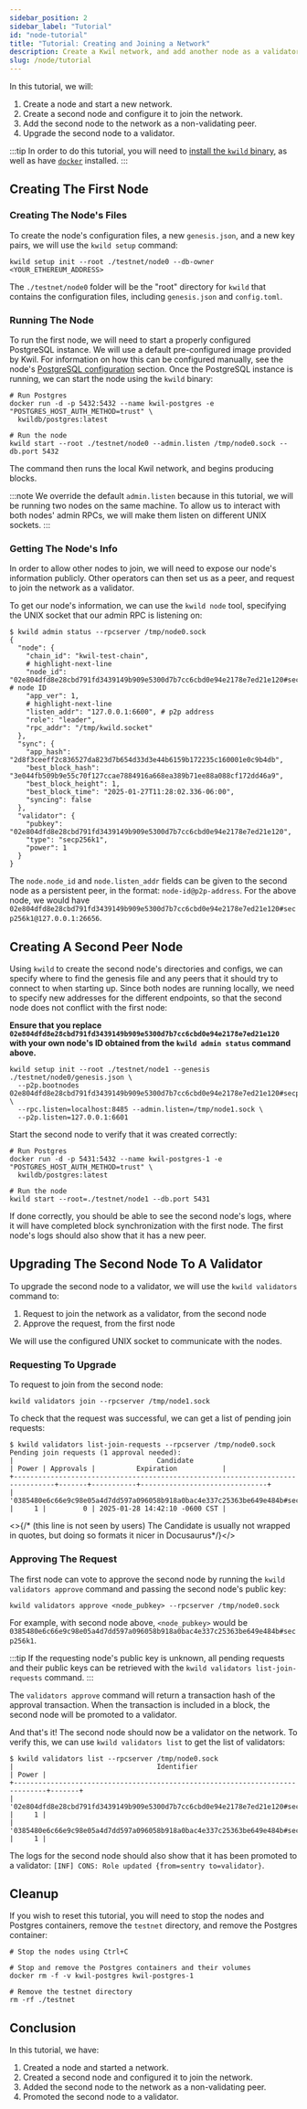 ```yaml
---
sidebar_position: 2
sidebar_label: "Tutorial"
id: "node-tutorial"
title: "Tutorial: Creating and Joining a Network"
description: Create a Kwil network, and add another node as a validator
slug: /node/tutorial
---
```


In this tutorial, we will:

1. Create a node and start a new network.
2. Create a second node and configure it to join the network.
3. Add the second node to the network as a non-validating peer.
4. Upgrade the second node to a validator.

:::tip
In order to do this tutorial, you will need to [install the `kwild` binary](https://github.com/trufnetwork/kwil-db/releases),
as well as have [`docker`](<https://docs.docker.com/engine/install/>) installed.
:::

## Creating The First Node

### Creating The Node's Files

To create the node's configuration files, a new `genesis.json`, and a new key pairs, we will use the `kwild setup` command:

```shell
kwild setup init --root ./testnet/node0 --db-owner <YOUR_ETHEREUM_ADDRESS>
```

The `./testnet/node0` folder will be the "root" directory for `kwild` that
contains the configuration files, including `genesis.json` and `config.toml`.

### Running The Node

To run the first node, we will need to start a properly configured PostgreSQL instance. We will use a default pre-configured image provided by
Kwil. For information on how this can be configured manually, see the node's [PostgreSQL configuration](/docs/daemon/installation#postgresql-configuration) section.
Once the PostgreSQL instance is running, we can start the node using the `kwild` binary:

```shell
# Run Postgres
docker run -d -p 5432:5432 --name kwil-postgres -e "POSTGRES_HOST_AUTH_METHOD=trust" \
  kwildb/postgres:latest

# Run the node
kwild start --root ./testnet/node0 --admin.listen /tmp/node0.sock --db.port 5432
```

The command then runs the local Kwil network, and begins producing blocks.

:::note
We override the default `admin.listen` because in this tutorial, we will be running two nodes on the same machine.
To allow us to interact with both nodes' admin RPCs, we will make them listen on different UNIX sockets.
:::

### Getting The Node's Info

In order to allow other nodes to join, we will need to expose our node's information publicly. Other operators can then set us as a peer,
and request to join the network as a validator.

To get our node's information, we can use the `kwild node` tool, specifying the UNIX socket that our admin RPC is listening on:

```shell
$ kwild admin status --rpcserver /tmp/node0.sock
{
  "node": {
    "chain_id": "kwil-test-chain",
    # highlight-next-line
    "node_id": "02e804dfd8e28cbd791fd3439149b909e5300d7b7cc6cbd0e94e2178e7ed21e120#secp256k1", # node ID
    "app_ver": 1,
    # highlight-next-line
    "listen_addr": "127.0.0.1:6600", # p2p address
    "role": "leader",
    "rpc_addr": "/tmp/kwild.socket"
  },
  "sync": {
    "app_hash": "2d8f3ceeff2c836527da823d7b654d33d3e44b6159b172235c160001e0c9b4db",
    "best_block_hash": "3e044fb509b9e55c70f127ccae7884916a668ea389b71ee88a088cf172dd46a9",
    "best_block_height": 1,
    "best_block_time": "2025-01-27T11:28:02.336-06:00",
    "syncing": false
  },
  "validator": {
    "pubkey": "02e804dfd8e28cbd791fd3439149b909e5300d7b7cc6cbd0e94e2178e7ed21e120",
    "type": "secp256k1",
    "power": 1
  }
}
```

The `node.node_id` and `node.listen_addr` fields can be given to the second node as a persistent peer, in the format: `node-id@p2p-address`.
For the above node, we would have `02e804dfd8e28cbd791fd3439149b909e5300d7b7cc6cbd0e94e2178e7ed21e120#secp256k1@127.0.0.1:26656`.

## Creating A Second Peer Node

Using `kwild` to create the second node's directories and configs, we can specify where to find the genesis file and any
peers that it should try to connect to when starting up. Since both nodes are running locally, we need to specify
new addresses for the different endpoints, so that the second node does not conflict with the first node:

**Ensure that you replace `02e804dfd8e28cbd791fd3439149b909e5300d7b7cc6cbd0e94e2178e7ed21e120` with your own node's ID obtained from the `kwild admin status` command above.**

```shell
kwild setup init --root ./testnet/node1 --genesis ./testnet/node0/genesis.json \
  --p2p.bootnodes 02e804dfd8e28cbd791fd3439149b909e5300d7b7cc6cbd0e94e2178e7ed21e120#secp256k1@127.0.0.1:6600 \
  --rpc.listen=localhost:8485 --admin.listen=/tmp/node1.sock \
  --p2p.listen=127.0.0.1:6601
```

Start the second node to verify that it was created correctly:

```shell
# Run Postgres
docker run -d -p 5431:5432 --name kwil-postgres-1 -e "POSTGRES_HOST_AUTH_METHOD=trust" \
  kwildb/postgres:latest

# Run the node
kwild start --root=./testnet/node1 --db.port 5431
```

If done correctly, you should be able to see the second node's logs, where it will have completed block synchronization with the first node. The first node's logs should also show that it has a new peer.

## Upgrading The Second Node To A Validator

To upgrade the second node to a validator, we will use the `kwild validators` command to:

1. Request to join the network as a validator, from the second node
2. Approve the request, from the first node

We will use the configured UNIX socket to communicate with the nodes.

### Requesting To Upgrade

To request to join from the second node:

```shell
kwild validators join --rpcserver /tmp/node1.sock
```

To check that the request was successful, we can get a list of pending join requests:

```shell
$ kwild validators list-join-requests --rpcserver /tmp/node0.sock
Pending join requests (1 approval needed):
|                                   Candidate                                    | Power | Approvals |          Expiration           |
+--------------------------------------------------------------------------------+-------+-----------+-------------------------------+
| '0385480e6c66e9c98e05a4d7dd597a096058b918a0bac4e337c25363be649e484b#secp256k1' |     1 |         0 | 2025-01-28 14:42:10 -0600 CST |
```
<>{/* (this line is not seen by users) The Candidate is usually not wrapped in quotes, but doing so formats it nicer in Docusaurus*/}</>

### Approving The Request

The first node can vote to approve the second node by running the `kwild validators approve` command and passing the second node's public key:

```shell
kwild validators approve <node_pubkey> --rpcserver /tmp/node0.sock
```

For example, with second node above, `<node_pubkey>` would be `0385480e6c66e9c98e05a4d7dd597a096058b918a0bac4e337c25363be649e484b#secp256k1`.

:::tip
If the requesting node's public key is unknown, all pending requests and their public keys can be retrieved with the `kwild validators list-join-requests` command.
:::

The `validators approve` command will return a transaction hash of the approval transaction.
When the transaction is included in a block, the second node will be promoted to a validator.

And that's it! The second node should now be a validator on the network.  To verify this, we can use `kwild validators list` to get the list of validators:

```shell
$ kwild validators list --rpcserver /tmp/node0.sock
|                                   Identifier                                   | Power |
+------------------------------------------------------------------------------+-------+
| '02e804dfd8e28cbd791fd3439149b909e5300d7b7cc6cbd0e94e2178e7ed21e120#secp256k1' |     1 |
| '0385480e6c66e9c98e05a4d7dd597a096058b918a0bac4e337c25363be649e484b#secp256k1' |     1 |
```

The logs for the second node should also show that it has been promoted to a validator: `[INF] CONS: Role updated {from=sentry to=validator}`.

## Cleanup

If you wish to reset this tutorial, you will need to stop the nodes and Postgres containers, remove the `testnet` directory, and remove the Postgres container:

```shell
# Stop the nodes using Ctrl+C

# Stop and remove the Postgres containers and their volumes
docker rm -f -v kwil-postgres kwil-postgres-1

# Remove the testnet directory
rm -rf ./testnet
```

## Conclusion

In this tutorial, we have:

1. Created a node and started a network.
2. Created a second node and configured it to join the network.
3. Added the second node to the network as a non-validating peer.
4. Promoted the second node to a validator.
